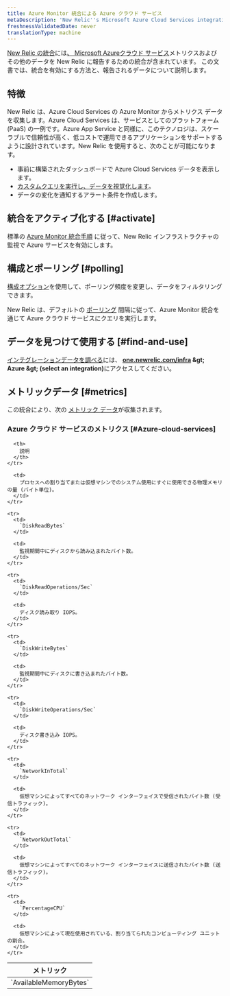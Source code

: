 ```yaml
---
title: Azure Monitor 統合による Azure クラウド サービス
metaDescription: 'New Relic''s Microsoft Azure Cloud Services integration: what data it reports and how to enable it.'
freshnessValidatedDate: never
translationType: machine
---
```


[New Relic の統合](/docs/infrastructure/introduction-infra-monitoring)には[、 Microsoft Azureクラウド サービス](https://learn.microsoft.com/en-us/azure/cloud-services)メトリクスおよびその他のデータを New Relic に報告するための統合が含まれています。 この文書では、統合を有効にする方法と、報告されるデータについて説明します。

## 特徴

New Relic は、Azure Cloud Services の Azure Monitor からメトリクス データを収集します。Azure Cloud Services は、サービスとしてのプラットフォーム (PaaS) の一例です。Azure App Service と同様に、このテクノロジは、スケーラブルで信頼性が高く、低コストで運用できるアプリケーションをサポートするように設計されています。New Relic を使用すると、次のことが可能になります。

* 事前に構築されたダッシュボードで Azure Cloud Services データを表示します。
* [カスタムクエリを実行し、データを視覚化します](/docs/infrastructure/integrations-getting-started/getting-started/use-integration-data-new-relic-insights)。
* データの変化を通知するアラート条件を作成します。

## 統合をアクティブ化する [#activate]

標準の [Azure Monitor 統合手順](/docs/infrastructure/microsoft-azure-integrations/azure-integrations-list/azure-monitor) に従って、New Relic インフラストラクチャの監視で Azure サービスを有効にします。

## 構成とポーリング [#polling]

[構成オプション](/docs/infrastructure/microsoft-azure-integrations/azure-integrations-list/azure-monitor/#settings)を使用して、ポーリング頻度を変更し、データをフィルタリングできます。

New Relic は、デフォルトの [ポーリング](/docs/infrastructure/microsoft-azure-integrations/azure-integrations-list/azure-monitor/#settings) 間隔に従って、Azure Monitor 統合を通じて Azure クラウド サービスにクエリを実行します。

## データを見つけて使用する [#find-and-use]

[インテグレーションデータを調べる](/docs/infrastructure/integrations/find-use-infrastructure-integration-data)には、 <DNT>**[one.newrelic.com/infra](https://one.newrelic.com/infra) &amp;gt; Azure &amp;gt; (select an integration)**</DNT>にアクセスしてください。

## メトリックデータ [#metrics]

この統合により、次の [メトリック データ](/docs/infrastructure/integrations-getting-started/getting-started/understand-integration-data-data-types#metric)が収集されます。

### Azure クラウド サービスのメトリクス [#Azure-cloud-services]

<table>
  <thead>
    <tr>
      <th style={{ width: "300px" }}>
        メトリック
      </th>

      <th>
        説明
      </th>
    </tr>
  </thead>

  <tbody>
    <tr>
      <td>
        `AvailableMemoryBytes`
      </td>

      <td>
        プロセスへの割り当てまたは仮想マシンでのシステム使用にすぐに使用できる物理メモリの量 (バイト単位)。
      </td>
    </tr>

    <tr>
      <td>
        `DiskReadBytes`
      </td>

      <td>
        監視期間中にディスクから読み込まれたバイト数。
      </td>
    </tr>

    <tr>
      <td>
        `DiskReadOperations/Sec`
      </td>

      <td>
        ディスク読み取り IOPS。
      </td>
    </tr>

    <tr>
      <td>
        `DiskWriteBytes`
      </td>

      <td>
        監視期間中にディスクに書き込まれたバイト数。
      </td>
    </tr>

    <tr>
      <td>
        `DiskWriteOperations/Sec`
      </td>

      <td>
        ディスク書き込み IOPS。
      </td>
    </tr>

    <tr>
      <td>
        `NetworkInTotal`
      </td>

      <td>
        仮想マシンによってすべてのネットワーク インターフェイスで受信されたバイト数 (受信トラフィック)。
      </td>
    </tr>

    <tr>
      <td>
        `NetworkOutTotal`
      </td>

      <td>
        仮想マシンによってすべてのネットワーク インターフェイスに送信されたバイト数 (送信トラフィック)。
      </td>
    </tr>

    <tr>
      <td>
        `PercentageCPU`
      </td>

      <td>
        仮想マシンによって現在使用されている、割り当てられたコンピューティング ユニットの割合。
      </td>
    </tr>
  </tbody>
</table>
